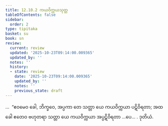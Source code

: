 ```yaml
---
title: 12.10.2 ကယဝိက္ကယသုတ္တ
tableOfContents: false
sidebar:
  order: 2
type: tipitaka
basket: su
book: sn
review:
  current: review
  updated: '2025-10-23T09:14:00.009365'
  updated_by: ''
  notes: ''
  history:
  - state: review
    date: '2025-10-23T09:14:00.009365'
    updated_by: ''
    notes: ''
    previous_state: draft
---
```



<ReviewStatus review={frontmatter.review} showDetails={true} />

<HypothesisAnnotation frontmatter={frontmatter} />

<DynamicBreadcrumb />

<Division number="1162" book="sn" e="ch" v="18">

<Paragraph number="2507" book="sn">
…  “ဧဝမေဝ ခေါ, ဘိက္ခဝေ, အပ္ပကာ တေ သတ္တာ ယေ ကယဝိက္ကယာ ပဋိဝိရတာ; အထ ခေါ ဧတေဝ ဗဟုတရာ သတ္တာ ယေ ကယဝိက္ကယာ အပ္ပဋိဝိရတာ …ပေ… .

</Paragraph>
</Division>

<Paragraph number="2508" type="center" book="sn">
ဒုတိယံ.
</Paragraph>